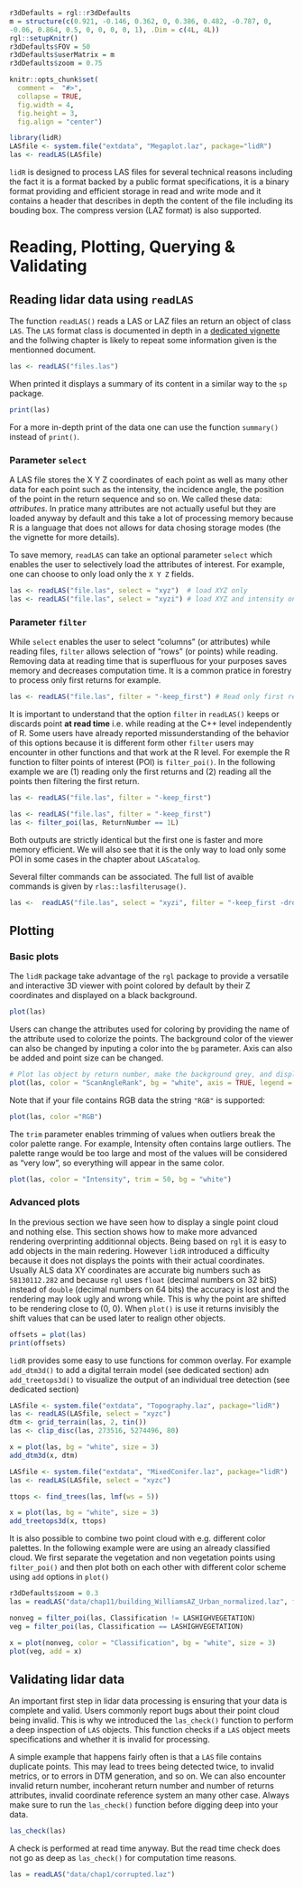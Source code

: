 ```r
r3dDefaults = rgl::r3dDefaults
m = structure(c(0.921, -0.146, 0.362, 0, 0.386, 0.482, -0.787, 0, 
-0.06, 0.864, 0.5, 0, 0, 0, 0, 1), .Dim = c(4L, 4L))
rgl::setupKnitr()
r3dDefaults$FOV = 50
r3dDefaults$userMatrix = m
r3dDefaults$zoom = 0.75

knitr::opts_chunk$set(
  comment =  "#>", 
  collapse = TRUE,
  fig.width = 4,
  fig.height = 3,
  fig.align = "center")

library(lidR)
LASfile <- system.file("extdata", "Megaplot.laz", package="lidR")
las <- readLAS(LASfile)
```

`lidR` is designed to process LAS files for several technical reasons including the fact it is a format backed by a public format specifications, it is a binary format providing and efficient storage in read and write mode and it contains a header that describes in depth the content of the file including its bouding box. The compress version (LAZ format) is also supported.

# Reading, Plotting, Querying & Validating

## Reading lidar data using `readLAS`

The function `readLAS()` reads a LAS or LAZ files an return an object of class `LAS`. The `LAS` format class is documented in depth in a [dedicated vignette]() and the follwing chapter is likely to repeat some information given is the mentionned document. 

```r
las <- readLAS("files.las")
```

When printed it displays a summary of its content in a similar way to the `sp` package.

```r
print(las)
```

For a more in-depth print of the data one can use the function `summary()` instead of `print()`.

### Parameter `select`

A LAS file stores the X Y Z coordinates of each point as well as many other data for each point such as the intensity, the incidence angle, the position of the point in the return sequence and so on. We called these data: *attributes*. In pratice many attributes are not actually useful but they are loaded anyway by default and this take a lot of processing memory because R is a language that does not allows for data chosing storage modes (the the vignette for more details).

To save memory, `readLAS` can take an optional parameter `select` which enables the user to selectively load the attributes of interest. For example, one can choose to only load only the `X Y Z` fields.

```r
las <- readLAS("file.las", select = "xyz")  # load XYZ only
las <- readLAS("file.las", select = "xyzi") # load XYZ and intensity only
```

### Parameter `filter`

While `select` enables the user to select "columns" (or attributes) while reading files, `filter` allows selection of "rows" (or points) while reading. Removing data at reading time that is superfluous for your purposes saves memory and decreases computation time. It is a common pratice in forestry to process only first returns for example.

```r
las <- readLAS("file.las", filter = "-keep_first") # Read only first returns
```

It is important to understand that the option `filter` in `readLAS()` keeps or discards point **at read time** i.e. while reading at the C++ level independently of R. Some users have already reported missunderstanding of the behavior of this options because it is different form other `filter` users may encounter in other functions and that work at the R level. For exemple the R function to filter points of interest (POI) is `filter_poi()`. In the following example we are (1) reading only the first returns and (2) reading all the points then filtering the first return.


```r
las <- readLAS("file.las", filter = "-keep_first")

las <- readLAS("file.las", filter = "-keep_first")
las <- filter_poi(las, ReturnNumber == 1L)
```

Both outputs are strictly identical but the first one is faster and more memory efficient. We will also see that it is the only way to load only some POI in some cases in the chapter about `LAScatalog`.

Several filter commands can be associated. The full list of avaible commands is given by `rlas::lasfilterusage()`.

```r
las <-  readLAS("file.las", select = "xyzi", filter = "-keep_first -drop_z_below 5 -drop_z_above 50")
```

## Plotting

### Basic plots

The `lidR` package take advantage of the `rgl` package to provide a versatile and interactive 3D viewer with point colored by default by their Z coordinates and displayed on a black background.

```r
plot(las)
```

Users can change the attributes used for coloring by providing the name of the attribute used to colorize the points. The background color of the viewer can also be changed by inputing a color into the `bg` parameter. Axis can also be added and point size can be changed.

```r
# Plot las object by return number, make the background grey, and display XYZ axis
plot(las, color = "ScanAngleRank", bg = "white", axis = TRUE, legend = TRUE)
```

Note that if your file contains RGB data the string `"RGB"` is supported:

```r
plot(las, color ="RGB")
```

The `trim` parameter enables trimming of values when outliers break the color palette range. For example, Intensity often contains large outliers. The palette range would be too large and most of the values will be considered as "very low", so everything will appear in the same color.

```r
plot(las, color = "Intensity", trim = 50, bg = "white")
```

### Advanced plots

In the previous section we have seen how to display a single point cloud and nothing else. This section shows how to make more advanced rendering overprinting additionnal objects. Being based on `rgl` it is easy to add objects in the main redering. However `lidR` introduced a difficulty because it does not displays the points with their actual coordinates. Usually ALS data XY coordinates are accurate big numbers such as `58130112.282` and because `rgl` uses `float` (decimal numbers on 32 bitS) instead of `double` (decimal numbers on 64 bits) the accuracy is lost and the rendering may look ugly and wrong while. This is why the point are shifted to be rendering close to (0, 0). When `plot()` is use it returns invisibly the shift values that can be used later to realign other objects.

```r
offsets = plot(las)
print(offsets)
```
`lidR` provides some easy to use functions for common overlay. For example `add_dtm3d()` to add a digital terrain model (see dedicated section) adn `add_treetops3d()` to visualize the output of an individual tree detection (see dedicated section)

```r
LASfile <- system.file("extdata", "Topography.laz", package="lidR")
las <- readLAS(LASfile, select = "xyzc")
dtm <- grid_terrain(las, 2, tin())
las <- clip_disc(las, 273516, 5274496, 80)
```

```r
x = plot(las, bg = "white", size = 3)
add_dtm3d(x, dtm)
```

```r
LASfile <- system.file("extdata", "MixedConifer.laz", package="lidR")
las <- readLAS(LASfile, select = "xyzc")

ttops <- find_trees(las, lmf(ws = 5))
```

```r
x = plot(las, bg = "white", size = 3)
add_treetops3d(x, ttops)
```

It is also possible to combine two point cloud with e.g. different color palettes. In the following example were are using an already classified cloud. We first separate the vegetation and non vegetation points using `filter_poi()` and then plot both on each other with different color scheme using `add` options in `plot()`

```r
r3dDefaults$zoom = 0.3
las = readLAS("data/chap11/building_WilliamsAZ_Urban_normalized.laz", filter = "-thin_random_fraction 0.4")
```

```r
nonveg = filter_poi(las, Classification != LASHIGHVEGETATION)
veg = filter_poi(las, Classification == LASHIGHVEGETATION)

x = plot(nonveg, color = "Classification", bg = "white", size = 3)
plot(veg, add = x)
```


## Validating lidar data

An important first step in lidar data processing is ensuring that your data is complete and valid. Users commonly report bugs about their point cloud being invalid. This is why we introduced the `las_check()` function to perform a deep inspection of `LAS` objects. This function checks if a `LAS` object meets specifications and whether it is invalid for processing. 

A simple example that happens fairly often is that a `LAS` file contains duplicate points. This may lead to trees being detected twice, to invalid metrics, or to errors in DTM generation, and so on. We can also encounter invalid return number, incoherant return number and number of returns attributes, invalid coordinate reference system an many other case. Always make sure to run the `las_check()` function before digging deep into your data.

```r
las_check(las)
```

A check is performed at read time anyway. But the read time check does not go as deep as `las_check()` for computation time reasons.

```r
las = readLAS("data/chap1/corrupted.laz")
```
